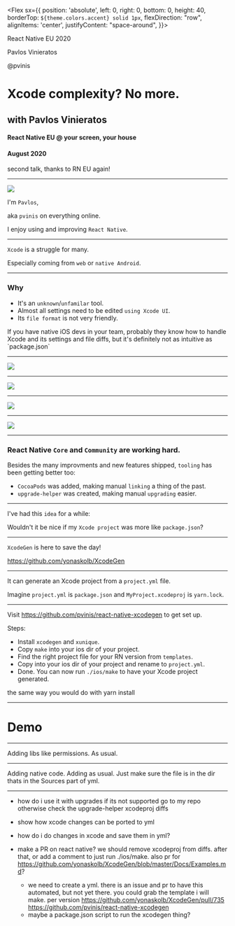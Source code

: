 




<Head>
	<link href="https://pvinis.github.io/iosevka-webfont/3.4.1/iosevka.css" rel="stylesheet" />
</Head>


<Footer>

<Flex sx={{
	position: 'absolute',
	left: 0,
	right: 0,
	bottom: 0,
	height: 40,
	borderTop: `${theme.colors.accent} solid 1px`,
	flexDirection: "row",
	alignItems: 'center',
	justifyContent: "space-around",
}}>

<Counter />

React Native EU 2020

Pavlos Vinieratos

@pvinis

</Flex>

</Footer>


# Xcode complexity? No more.

## with Pavlos Vinieratos

#### React Native EU @ your screen, your house

#### August 2020

<Notes>

second talk, thanks to RN EU again!

</Notes>

---

<Split>

<img src={myFace2} />

I'm `Pavlos`,

aka `pvinis` on everything online.

I enjoy using and improving `React Native`.

</Split>

---

`Xcode` is a struggle for many.

Especially coming from `web` or `native Android`.

---

### Why

- It's an `unknown`/`unfamilar` tool.
- Almost all settings need to be edited `using Xcode UI`.
- Its `file format` is not very friendly.

<Notes>
If you have native iOS devs in your team,
probably they know how to handle Xcode and its settings and file diffs,
but it's definitely not as intuitive as `package.json`
</Notes>

---

<AboveFooter>
	<img src={xcode1} />
</AboveFooter>

---

<AboveFooter>
	<img src={diff1} />
</AboveFooter>

---

<AboveFooter>
	<img src={diff2} />
</AboveFooter>

---

<AboveFooter>
	<img src={diff3} />
</AboveFooter>

---

### React Native `Core` and `Community` are working hard.

Besides the many improvments and new features shipped, `tooling` has been getting better too:
- `CocoaPods` was added, making manual `linking` a thing of the past.
- `upgrade-helper` was created, making manual `upgrading` easier.

---

I've had this `idea` for a while:

Wouldn't it be nice if my `Xcode project` was more like `package.json`?

---

`XcodeGen` is here to save the day!

https://github.com/yonaskolb/XcodeGen

---

It can generate an Xcode project from a `project.yml` file.

Imagine `project.yml` is `package.json` and `MyProject.xcodeproj` is `yarn.lock`.

---

Visit https://github.com/pvinis/react-native-xcodegen to get set up.

Steps:
- Install `xcodegen` and `xunique`.
- Copy `make` into your ios dir of your project.
- Find the right project file for your RN version from `templates`.
- Copy into your ios dir of your project and rename to `project.yml`.
- Done. You can now run `./ios/make` to have your Xcode project generated.

<Notes>
the same way you would do with yarn install
</Notes>

---

# Demo


---

Adding libs like permissions.
As usual.

---

Adding native code.
Adding as usual. Just make sure the file is in the dir thats in the Sources part of yml.


---


- how do i use it with upgrades if its not supported
go to my repo
otherwise check the upgrade-helper xcodeproj diffs




- show how xcode changes can be ported to yml
- how do i do changes in xcode and save them in yml?


- make a PR on react native? we should remove xcodeproj from diffs. after that, or add a comment to just run ./ios/make. also pr for https://github.com/yonaskolb/XcodeGen/blob/master/Docs/Examples.md?

  - we need to create a yml. there is an issue and pr to have this automated, but not yet there. you could grab the template i will make. per version
  https://github.com/yonaskolb/XcodeGen/pull/735
  https://github.com/pvinis/react-native-xcodegen
  - maybe a package.json script to run the xcodegen thing?
